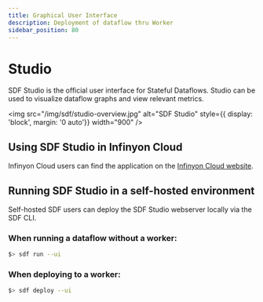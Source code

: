 ```yaml
---
title: Graphical User Interface
description: Deployment of dataflow thru Worker
sidebar_position: 80
---
```


# Studio

SDF Studio is the official user interface for Stateful Dataflows. Studio can be used to visualize dataflow graphs and view relevant metrics. 

<img src="/img/sdf/studio-overview.jpg" alt="SDF Studio" style={{ display: 'block', margin: '0 auto'}} width="900" />

## Using SDF Studio in Infinyon Cloud

Infinyon Cloud users can find the application on the [Infinyon Cloud website].

## Running SDF Studio in a self-hosted environment

Self-hosted SDF users can deploy the SDF Studio webserver locally via the SDF CLI.

### When running a dataflow without a worker:

```bash
$> sdf run --ui
```

### When deploying to a worker:

```bash
$> sdf deploy --ui
```

[Infinyon Cloud website]: https://infinyon.cloud/ui/account/studio